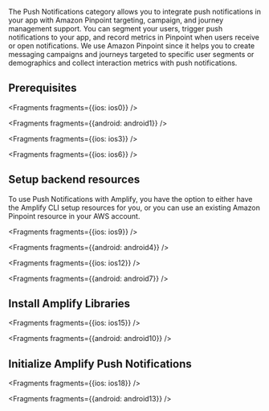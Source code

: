 The Push Notifications category allows you to integrate push notifications in your app with Amazon Pinpoint targeting, campaign, and journey management support. You can segment your users, trigger push notifications to your app, and record metrics in Pinpoint when users receive or open notifications.  We use Amazon Pinpoint since it helps you to create messaging campaigns and journeys targeted to specific user segments or demographics and collect interaction metrics with push notifications.

## Prerequisites


<Fragments fragments={{ios: ios0}} />


<Fragments fragments={{android: android1}} />


<Fragments fragments={{ios: ios3}} />


<Fragments fragments={{ios: ios6}} />

## Setup backend resources

To use Push Notifications with Amplify, you have the option to either have the Amplify CLI setup resources for you, or you can use an existing Amazon Pinpoint resource in your AWS account.

<BlockSwitcher>
<Block name="Amplify CLI">


<Fragments fragments={{ios: ios9}} />


<Fragments fragments={{android: android4}} />

</Block>
<Block name="Existing resources">


<Fragments fragments={{ios: ios12}} />


<Fragments fragments={{android: android7}} />

</Block>
</BlockSwitcher>

## Install Amplify Libraries


<Fragments fragments={{ios: ios15}} />


<Fragments fragments={{android: android10}} />

## Initialize Amplify Push Notifications


<Fragments fragments={{ios: ios18}} />


<Fragments fragments={{android: android13}} />
